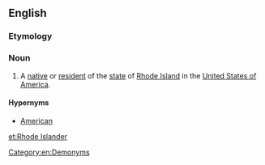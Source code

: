 ==English==

===Etymology===
{{suffix|Rhode Island|er|lang=en}}

===Noun===
{{en-noun|head=[[Rhode]] [[Islander]]}}

# {{label|en|US}} A [[native]] or [[resident]] of the [[state]] of [[Rhode Island]] in the [[United States of America]].

====Hypernyms====
* [[American]]

[[Category:en:Demonyms]]

[[et:Rhode Islander]]